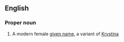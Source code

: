==English==

===Proper noun===
{{en-proper noun}}

# A modern female [[given name]], a variant of [[Krystina]]